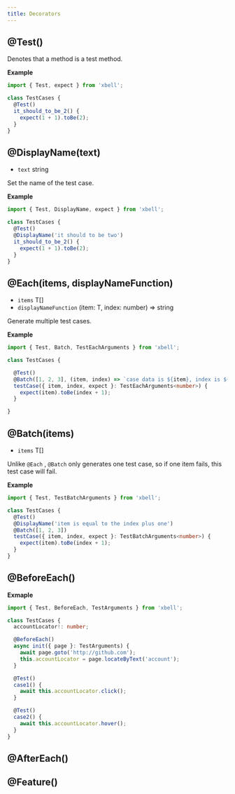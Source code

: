 ```yaml
---
title: Decorators
---
```


## @Test()

Denotes that a method is a test method.

**Example**

```typescript
import { Test, expect } from 'xbell';

class TestCases {
  @Test()
  it_should_to_be_2() {
    expect(1 + 1).toBe(2);
  }
}
```

## @DisplayName(text)
- `text` <type>string</type>

Set the name of the test case.

**Example**

```typescript
import { Test, DisplayName, expect } from 'xbell';

class TestCases {
  @Test()
  @DisplayName('it should to be two')
  it_should_to_be_2() {
    expect(1 + 1).toBe(2);
  }
}
```

## @Each(items, displayNameFunction)
- `items` <type>T[]</type>
- `displayNameFunction` <type>(item: T, index: number) => string</type>

Generate multiple test cases.

**Example**
```typescript
import { Test, Batch, TestEachArguments } from 'xbell';

class TestCases {

  @Test()
  @Batch([1, 2, 3], (item, index) => `case data is ${item}, index is ${index}`)
  testCase({ item, index, expect }: TestEachArguments<number>) {
    expect(item).toBe(index + 1);
  }

}
```

## @Batch(items)
- `items` <type>T[]</type>

Unlike `@Each` ,  `@Batch` only generates one test case, so if one item fails, this test case will fail.

**Example**
```typescript
import { Test, TestBatchArguments } from 'xbell';

class TestCases {
  @Test()
  @DisplayName('item is equal to the index plus one')
  @Batch([1, 2, 3])
  testCase({ item, index, expect }: TestBatchArguments<number>) {
    expect(item).toBe(index + 1);
  }
}

```

## @BeforeEach()

**Exmaple**
```typescript
import { Test, BeforeEach, TestArguments } from 'xbell';

class TestCases {
  accountLocator!: number;

  @BeforeEach()
  async init({ page }: TestArguments) {
    await page.goto('http://github.com');
    this.accountLocator = page.locateByText('account');
  }

  @Test()
  case1() {
    await this.accountLocator.click();
  }

  @Test()
  case2() {
    await this.accountLocator.hover();
  }
}


```


## @AfterEach()

## @Feature()